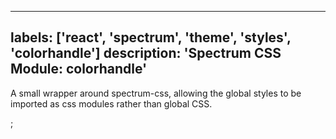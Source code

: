 

---
labels: ['react', 'spectrum', 'theme', 'styles', 'colorhandle']
description: 'Spectrum CSS Module: colorhandle'
---


A small wrapper around spectrum-css, allowing the global
styles to be imported as css modules rather than global CSS.

<CSSModulePreview styles={styles} />;
